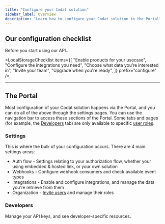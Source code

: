 ```yaml
---
title: "Configure your Codat solution"
sidebar_label: Overview
description: "Learn how to configure your Codat solution in the Portal"
---
```



## Our configuration checklist

Before you start using our API...

<LocalStorageChecklist
  items={[
    "Enable products for your usecase",
    "Configure the integrations you need",
    "Choose what data you're interested in",
    "Invite your team",
    "Upgrade when you're ready",
  ]}
  prefix="configure"
/>

---

## The Portal

Most configuration of your Codat solution happens via the Portal, and you can do
all of the above through the settings pages. You can use the navigation bar to
access these sections of the Portal. Some tabs and pages (for example, the
[Developers](/configure/portal/developers) tab) are only available to specific
[user roles](/configure/user-management/user-roles).

### Settings

This is where the bulk of your configuration occurs. There are 4 main settings
areas:

- Auth flow - Settings relating to your authorization flow, whether your using
  embedded & hosted link, or your own solution
- Webhooks - Configure webhook consumers and check available event types
- Integrations - Enable and configure integrations, and manage the data you're
  retrieve from them
- Organization - [Invite users](/configure/user-management/adding-users) and
  manage their roles

### Developers

Manage your API keys, and see developer-specific resources.
